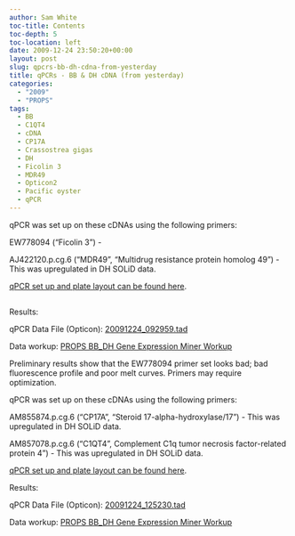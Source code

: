 ```yaml
---
author: Sam White
toc-title: Contents
toc-depth: 5
toc-location: left
date: 2009-12-24 23:50:20+00:00
layout: post
slug: qpcrs-bb-dh-cdna-from-yesterday
title: qPCRs - BB & DH cDNA (from yesterday)
categories:
  - "2009"
  - "PROPS"
tags:
  - BB
  - C1QT4
  - cDNA
  - CP17A
  - Crassostrea gigas
  - DH
  - Ficolin 3
  - MDR49
  - Opticon2
  - Pacific oyster
  - qPCR
---
```


qPCR was set up on these cDNAs using the following primers:

EW778094 ("Ficolin 3") -

AJ422120.p.cg.6 ("MDR49", "Multidrug resistance protein homolog 49") - This was upregulated in DH SOLiD data.

[qPCR set up and plate layout can be found here](https://eagle.fish.washington.edu/Arabidopsis/Notebook%20Workup%20Files/20091224-02.jpg).



## 



Results:

qPCR Data File (Opticon): [20091224_092959.tad](https://eagle.fish.washington.edu/Arabidopsis/qPCR/Opticon/20091224_092959.tad)

Data workup: [PROPS BB_DH Gene Expression Miner Workup](https://docs.google.com/spreadsheet/ccc?key=0AmS_90rPaQMzdHNfWS1oUHUxNFNwci1zcmhhWjhzZnc&usp=sharing)

Preliminary results show that the EW778094 primer set looks bad; bad fluorescence profile and poor melt curves. Primers may require optimization.





qPCR was set up on these cDNAs using the following primers:

AM855874.p.cg.6 ("CP17A", "Steroid 17-alpha-hydroxylase/17") - This was upregulated in DH SOLiD data.

AM857078.p.cg.6 ("C1QT4", Complement C1q tumor necrosis factor-related protein 4") - This was upregulated in DH SOLiD data.

[qPCR set up and plate layout can be found here](https://eagle.fish.washington.edu/Arabidopsis/Notebook%20Workup%20Files/20091224-03.jpg).

Results:

qPCR Data File (Opticon): [20091224_125230.tad](https://eagle.fish.washington.edu/Arabidopsis/qPCR/Opticon/20091224_125230.tad)

Data workup: [PROPS BB_DH Gene Expression Miner Workup](https://docs.google.com/spreadsheet/ccc?key=0AmS_90rPaQMzdHNfWS1oUHUxNFNwci1zcmhhWjhzZnc&usp=sharing)


